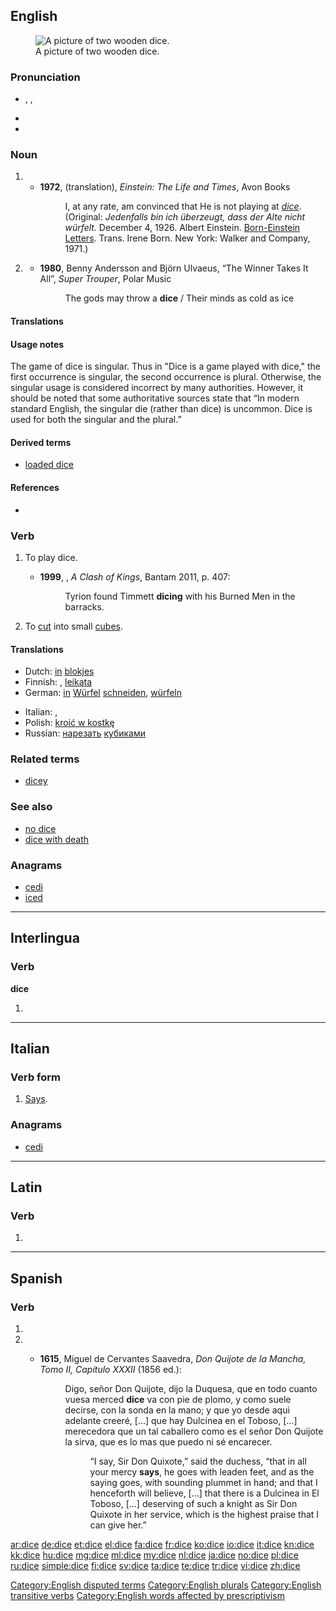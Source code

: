 ==English==
{{wikipedia}}
[[Image:Dices6-1.png|thumb|right|A picture of two wooden dice.]]

===Pronunciation===
* {{enPR|dīs}}, {{IPA|/daɪs/}}, {{SAMPA|/daIs/}}
* {{audio|en-us-dice.ogg|Audio (US)}}
* {{rhymes|aɪs}}

===Noun===
{{rft}}
{{infl|en|plural|singular|die}}

# {{form of|one of the two plurals|die|lang=en}}
#* '''1972''', (translation), ''Einstein: The Life and Times'', Avon Books
#*: I, at any rate, am convinced that He is not playing at ''[[dice]]''.
#*: (Original: ''Jedenfalls bin ich überzeugt, dass der Alte nicht würfelt.'' December 4, 1926. Albert Einstein. [[Born-Einstein Letters]]. Trans. Irene Born. New York: Walker and Company, 1971.)
# {{colloquial|nonstandard}} {{non-gloss definition|An alternative singular of '''''[[die]]''''' when the plural is ''[[dice]]''.}}
#* '''1980''', Benny Andersson and Björn Ulvaeus, “The Winner Takes It All”, ''Super Trouper'', Polar Music
#*: The gods may throw a '''dice''' / Their minds as cold as ice

====Translations====
{{trans-see|polyhedron used in games of chance|die}}

====Usage notes====
The game of dice is singular.  Thus in "Dice is a game played with dice," the first occurrence is singular, the second occurrence is plural.  Otherwise, the singular usage is considered incorrect by many authorities.  However, it should be noted that some authoritative sources state that “In modern standard English, the singular die (rather than dice) is uncommon.  Dice is used for both the singular and the plural.”

====Derived terms====
* [[loaded dice]]

====References====
* {{seeCites}}

===Verb===
{{en-verb|dic|ing}}

# {{intransitive}} To play dice.
#* '''1999''', {{w|George RR Martin}}, ''A Clash of Kings'', Bantam 2011, p. 407:
#*: Tyrion found Timmett '''dicing''' with his Burned Men in the barracks.
# {{transitive}} To [[cut]] into small [[cube]]s.

====Translations====
{{trans-top|to cut into small cubes}}
* Dutch: [[in#Dutch|in]] [[blok]]jes {{t+|nl|snijden}}
* Finnish: {{t|fi|kuutioida}}, [[leikata#Finnish|leikata]] {{t|fi|kuutioiksi}}
* German: [[in]] [[Würfel]] [[schneiden]], [[würfeln]]
{{trans-mid}}
* Italian: {{t|it|fare a dadini}}, {{t|it|tagliare a dadini}}
* Polish: [[kroić w kostkę]]
* Russian: [[нарезать]] [[кубик|кубиками]]
{{trans-bottom}}

===Related terms===
* [[dicey]]

===See also===
* [[no dice]]
* [[dice with death]]

===Anagrams===
* [[cedi#English|cedi]]
* [[iced#English|iced]]

[[Category:English disputed terms]]
[[Category:English plurals]]
[[Category:English transitive verbs]]
[[Category:English words affected by prescriptivism]]

----

==Interlingua==

===Verb===
'''dice'''

# {{ia-form of|dic|e}}

----

==Italian==

===Verb form===
{{infl|it|verb form|infinitive|dire}}

# {{italbrac|[[third-person singular|Third-person singular]] [[present tense]] of [[dire]]}} [[says|Says]].

===Anagrams===
* [[cedi#Italian|cedi]]

----

==Latin==

===Verb===
{{la-verb-form|dīce}}

# {{conjugation of|[[dico#Latin|dīcō]]||2|s|pres|act|imp}}{{la-conj-form-gloss|dico|2|s|pres|act|imp}}

----

==Spanish==

===Verb===
{{es-verb-form|decir}}

# {{es-verb form of|mood=ind|tense=pres|num=s|pers=2|formal=y|ending=ir|verb=[[decir]]}}
# {{es-verb form of|mood=ind|tense=pres|num=s|pers=3|ending=ir|verb=[[decir]]}}
#* {{sense|“says”}} '''1615''', Miguel de Cervantes Saavedra, ''Don Quijote de la Mancha, Tomo II, Capítulo XXXII'' (1856 ed.):
#*: Digo, señor Don Quijote, dijo la Duquesa, que en todo cuanto vuesa merced '''dice''' va con pie de plomo, y como suele decirse, con la sonda en la mano; y que yo desde aqui adelante creeré, [...] que hay Dulcinea en el Toboso, [...] merecedora que un tal caballero como es el señor Don Quijote la sirva, que es lo mas que puedo ni sé encarecer.
#*:: “I say, Sir Don Quixote,” said the duchess, “that in all your mercy '''says''', he goes with leaden feet, and as the saying goes, with sounding plummet in hand; and that I henceforth will believe, [...] that there is a Dulcinea in El Toboso, [...] deserving of such a knight as Sir Don Quixote in her service, which is the highest praise that I can give her.”

[[ar:dice]]
[[de:dice]]
[[et:dice]]
[[el:dice]]
[[fa:dice]]
[[fr:dice]]
[[ko:dice]]
[[io:dice]]
[[it:dice]]
[[kn:dice]]
[[kk:dice]]
[[hu:dice]]
[[mg:dice]]
[[ml:dice]]
[[my:dice]]
[[nl:dice]]
[[ja:dice]]
[[no:dice]]
[[pl:dice]]
[[ru:dice]]
[[simple:dice]]
[[fi:dice]]
[[sv:dice]]
[[ta:dice]]
[[te:dice]]
[[tr:dice]]
[[vi:dice]]
[[zh:dice]]